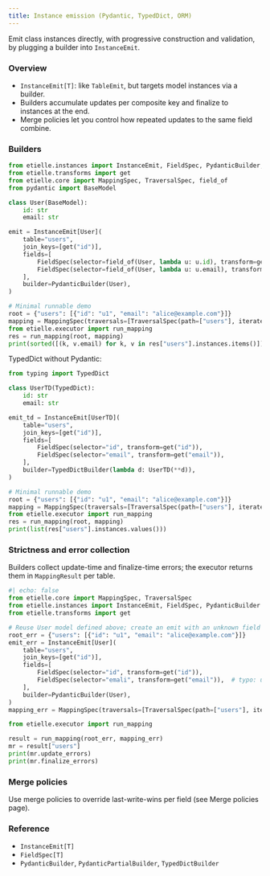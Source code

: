```yaml
---
title: Instance emission (Pydantic, TypedDict, ORM)
---
```


Emit class instances directly, with progressive construction and validation, by plugging a builder into `InstanceEmit`.

### Overview

- `InstanceEmit[T]`: like `TableEmit`, but targets model instances via a builder.
- Builders accumulate updates per composite key and finalize to instances at the end.
- Merge policies let you control how repeated updates to the same field combine.

### Builders

``` python
from etielle.instances import InstanceEmit, FieldSpec, PydanticBuilder, TypedDictBuilder
from etielle.transforms import get
from etielle.core import MappingSpec, TraversalSpec, field_of
from pydantic import BaseModel

class User(BaseModel):
    id: str
    email: str

emit = InstanceEmit[User](
    table="users",
    join_keys=[get("id")],
    fields=[
        FieldSpec(selector=field_of(User, lambda u: u.id), transform=get("id")),
        FieldSpec(selector=field_of(User, lambda u: u.email), transform=get("email")),
    ],
    builder=PydanticBuilder(User),
)

# Minimal runnable demo
root = {"users": [{"id": "u1", "email": "alice@example.com"}]}
mapping = MappingSpec(traversals=[TraversalSpec(path=["users"], iterate_items=False, emits=[emit])])
from etielle.executor import run_mapping
res = run_mapping(root, mapping)
print(sorted([(k, v.email) for k, v in res["users"].instances.items()]))
```

TypedDict without Pydantic:

``` python
from typing import TypedDict

class UserTD(TypedDict):
    id: str
    email: str

emit_td = InstanceEmit[UserTD](
    table="users",
    join_keys=[get("id")],
    fields=[
        FieldSpec(selector="id", transform=get("id")),
        FieldSpec(selector="email", transform=get("email")),
    ],
    builder=TypedDictBuilder(lambda d: UserTD(**d)),
)

# Minimal runnable demo
root = {"users": [{"id": "u1", "email": "alice@example.com"}]}
mapping = MappingSpec(traversals=[TraversalSpec(path=["users"], iterate_items=False, emits=[emit_td])])
from etielle.executor import run_mapping
res = run_mapping(root, mapping)
print(list(res["users"].instances.values()))
```

### Strictness and error collection

Builders collect update-time and finalize-time errors; the executor returns them in `MappingResult` per table.

``` python
#| echo: false
from etielle.core import MappingSpec, TraversalSpec
from etielle.instances import InstanceEmit, FieldSpec, PydanticBuilder
from etielle.transforms import get

# Reuse User model defined above; create an emit with an unknown field name to trigger errors
root_err = {"users": [{"id": "u1", "email": "alice@example.com"}]}
emit_err = InstanceEmit[User](
    table="users",
    join_keys=[get("id")],
    fields=[
        FieldSpec(selector="id", transform=get("id")),
        FieldSpec(selector="emali", transform=get("email")),  # typo: unknown field
    ],
    builder=PydanticBuilder(User),
)
mapping_err = MappingSpec(traversals=[TraversalSpec(path=["users"], iterate_items=False, emits=[emit_err])])
```

``` python
from etielle.executor import run_mapping

result = run_mapping(root_err, mapping_err)
mr = result["users"]
print(mr.update_errors)
print(mr.finalize_errors)
```

### Merge policies

Use merge policies to override last-write-wins per field (see Merge policies page).

### Reference

- `InstanceEmit[T]`
- `FieldSpec[T]`
- `PydanticBuilder`, `PydanticPartialBuilder`, `TypedDictBuilder`
